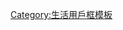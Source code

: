 {{Userbox
  |id = [[File:Cielo_Matutino.jpg|60px|Cielo Matutino]]
  |border-c = darkblue
  |border-s = 2
  |id-c     = black
  |id-s     = 
  |id-fc    = 
  |info-c   = #ADD8E6
  |info-s   = 10
  |info-fc  = black
  |info     = 這個用戶曾以為[[世界]]很'''美好...'''。
}}
<includeonly>[[Category:曾以為世界很美好的維基人|{{PAGENAME}}]]</includeonly><noinclude>
[[Category:曾以為世界很美好的維基人| ]]
[[Category:生活用戶框模板]]
</noinclude>